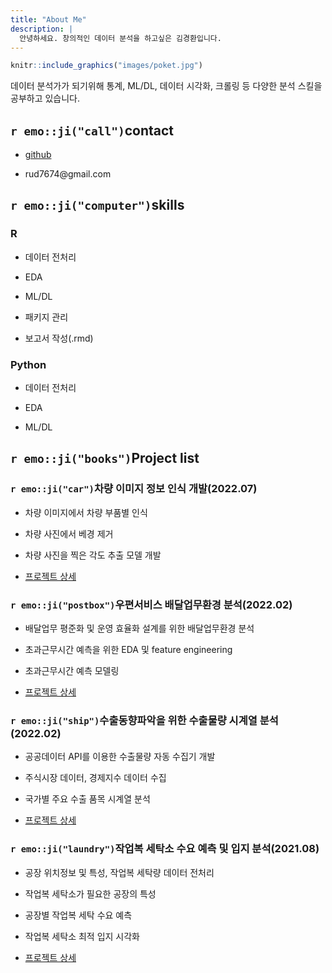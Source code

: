 ```yaml
---
title: "About Me"
description: |
  안녕하세요. 창의적인 데이터 분석을 하고싶은 김경환입니다.
---
```


```r
knitr::include_graphics("images/poket.jpg")
```

데이터 분석가가 되기위해 통계, ML/DL, 데이터 시각화, 크롤링 등 다양한 분석 스킬을 공부하고 있습니다.

## `r emo::ji("call")`contact

-   [github](https://github.com/nackta)

-   rud7674\@gmail.com

## `r emo::ji("computer")`skills

### R

- 데이터 전처리

- EDA

- ML/DL

- 패키지 관리

- 보고서 작성(.rmd)

### Python

- 데이터 전처리

- EDA

- ML/DL

## `r emo::ji("books")`Project list

### `r emo::ji("car")`차량 이미지 정보 인식 개발(2022.07)

-   차량 이미지에서 차량 부품별 인식

-   차량 사진에서 베경 제거

-   차량 사진을 찍은 각도 추출 모델 개발

-   [프로젝트 상세]()

### `r emo::ji("postbox")`우편서비스 배달업무환경 분석(2022.02)

-   배달업무 평준화 및 운영 효율화 설계를 위한 배달업무환경 분석

-   초과근무시간 예측을 위한 EDA 및 feature engineering

-   초과근무시간 예측 모델링

-   [프로젝트 상세](https://drive.google.com/file/d/15GbolhdYloIrFsUJy0-skFzFJBMCbSAt/view?usp=share_link)

### `r emo::ji("ship")`수출동향파악을 위한 수출물량 시계열 분석(2022.02)

-   공공데이터 API를 이용한 수출물량 자동 수집기 개발

-   주식시장 데이터, 경제지수 데이터 수집

-   국가별 주요 수출 품목 시계열 분석

-   [프로젝트 상세](https://drive.google.com/file/d/1urQF1zCTP3lLPFPViN8HKqlBHrSf_meq/view?usp=share_link)

### `r emo::ji("laundry")`작업복 세탁소 수요 예측 및 입지 분석(2021.08)

-   공장 위치정보 및 특성, 작업복 세탁량 데이터 전처리

-   작업복 세탁소가 필요한 공장의 특성

-   공장별 작업복 세탁 수요 예측

-   작업복 세탁소 최적 입지 시각화

-   [프로젝트 상세](https://drive.google.com/file/d/1ZcOIvbB3nTSGDUfuXujgmcV7CYm0YnOd/view?usp=share_link)
